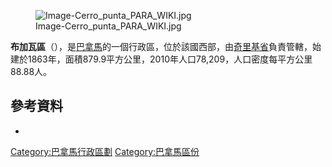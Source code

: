 [[Image:Image-Cerro_punta_PARA_WIKI.jpg|right]]

{{Coord|8|28|48|N|82|37|12|W|display=title}}

'''布加瓦區'''（{{lang-es|Distrito de Bugaba}}），是[[巴拿馬|巴拿馬]]的一個行政區，位於該國西部，由[[奇里基省|奇里基省]]負責管轄，始建於1863年，面積879.9平方公里，2010年人口78,209，人口密度每平方公里88.88人。

==參考資料==
*{{cite web|url=http://www.statoids.com/ypa.html|title=Districts of Panama|publisher=Statoids|accessdate=April 10, 2009|archive-date=2011-09-29|archive-url=https://web.archive.org/web/20110929221316/http://www.statoids.com/ypa.html|dead-url=no}}

{{巴拿馬區份}}

{{Chiriquí Province}}

[[Category:巴拿馬行政區劃|Category:巴拿馬行政區劃]]
[[Category:巴拿馬區份|Category:巴拿馬區份]]


{{Panama-geo-stub}}